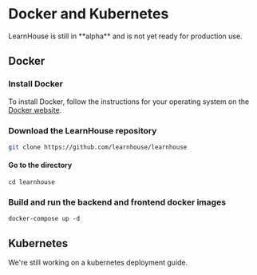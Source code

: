 
# Docker and Kubernetes 

<Callout type="warning" >
  LearnHouse is still in **alpha** and is not yet ready for production use.
</Callout>

## Docker 

<Steps>
 
### Install Docker
 
To install Docker, follow the instructions for your operating system on the [Docker website](https://docs.docker.com/get-docker/).

### Download the LearnHouse repository

```bash copy
git clone https://github.com/learnhouse/learnhouse 
```
 
#### Go to the directory 

```shell copy 
cd learnhouse
```

### Build and run the backend and frontend docker images

```shell copy
docker-compose up -d
```
 
</Steps>

## Kubernetes  

<Callout type="info" >
  We're still working on a kubernetes deployment guide.
</Callout>

